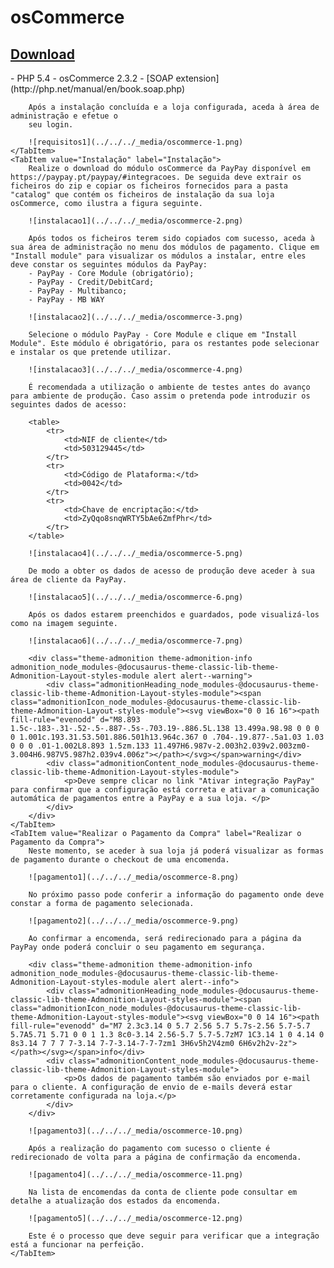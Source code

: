 # osCommerce

## [Download](https://apps.oscommerce.com/Apps&JHMvS&paypay-oscommerce)


<Tabs>
    <TabItem value="Requisitos" label="Requisitos" default>
        - PHP 5.4
        - osCommerce 2.3.2
        - [SOAP extension](http://php.net/manual/en/book.soap.php)

        Após a instalação concluída e a loja configurada, aceda à área de administração e efetue o
        seu login.

        ![requisitos1](../../../_media/oscommerce-1.png)
    </TabItem>
    <TabItem value="Instalação" label="Instalação">
        Realize o download do módulo osCommerce da PayPay disponível em https://paypay.pt/paypay/#integracoes. De seguida deve extrair os ficheiros do zip e copiar os ficheiros fornecidos para a pasta "catalog" que contém os ficheiros de instalação da sua loja osCommerce, como ilustra a figura seguinte.

        ![instalacao1](../../../_media/oscommerce-2.png)

        Após todos os ficheiros terem sido copiados com sucesso, aceda à sua área de administração no menu dos módulos de pagamento. Clique em "Install module" para visualizar os módulos a instalar, entre eles deve constar os seguintes módulos da PayPay:
        - PayPay - Core Module (obrigatório);
        - PayPay - Credit/DebitCard;
        - PayPay - Multibanco;
        - PayPay - MB WAY

        ![instalacao2](../../../_media/oscommerce-3.png)

        Selecione o módulo PayPay - Core Module e clique em "Install Module". Este módulo é obrigatório, para os restantes pode selecionar e instalar os que pretende utilizar.

        ![instalacao3](../../../_media/oscommerce-4.png)

        É recomendada a utilização o ambiente de testes antes do avanço para ambiente de produção. Caso assim o pretenda pode introduzir os seguintes dados de acesso:

        <table>
            <tr>
                <td>NIF de cliente</td>
                <td>503129445</td>
            </tr>
            <tr>
                <td>Código de Plataforma:</td>
                <td>0042</td>
            </tr>
            <tr>
                <td>Chave de encriptação:</td>
                <td>ZyQqo8snqWRTY5bAe6ZmfPhr</td>
            </tr>
        </table>

        ![instalacao4](../../../_media/oscommerce-5.png)

        De modo a obter os dados de acesso de produção deve aceder à sua área de cliente da PayPay.

        ![instalacao5](../../../_media/oscommerce-6.png)

        Após os dados estarem preenchidos e guardados, pode visualizá-los como na imagem seguinte.

        ![instalacao6](../../../_media/oscommerce-7.png)

        <div class="theme-admonition theme-admonition-info admonition_node_modules-@docusaurus-theme-classic-lib-theme-Admonition-Layout-styles-module alert alert--warning">
            <div class="admonitionHeading_node_modules-@docusaurus-theme-classic-lib-theme-Admonition-Layout-styles-module"><span class="admonitionIcon_node_modules-@docusaurus-theme-classic-lib-theme-Admonition-Layout-styles-module"><svg viewBox="0 0 16 16"><path fill-rule="evenodd" d="M8.893 1.5c-.183-.31-.52-.5-.887-.5s-.703.19-.886.5L.138 13.499a.98.98 0 0 0 0 1.001c.193.31.53.501.886.501h13.964c.367 0 .704-.19.877-.5a1.03 1.03 0 0 0 .01-1.002L8.893 1.5zm.133 11.497H6.987v-2.003h2.039v2.003zm0-3.004H6.987V5.987h2.039v4.006z"></path></svg></span>warning</div>
            <div class="admonitionContent_node_modules-@docusaurus-theme-classic-lib-theme-Admonition-Layout-styles-module">
                <p>Deve sempre clicar no link "Ativar integração PayPay" para confirmar que a configuração está correta e ativar a comunicação automática de pagamentos entre a PayPay e a sua loja. </p>
            </div>
        </div>
    </TabItem>
    <TabItem value="Realizar o Pagamento da Compra" label="Realizar o Pagamento da Compra">
        Neste momento, se aceder à sua loja já poderá visualizar as formas de pagamento durante o checkout de uma encomenda.

        ![pagamento1](../../../_media/oscommerce-8.png)

        No próximo passo pode conferir a informação do pagamento onde deve constar a forma de pagamento selecionada.

        ![pagamento2](../../../_media/oscommerce-9.png)

        Ao confirmar a encomenda, será redirecionado para a página da PayPay onde poderá concluir o seu pagamento em segurança.

        <div class="theme-admonition theme-admonition-info admonition_node_modules-@docusaurus-theme-classic-lib-theme-Admonition-Layout-styles-module alert alert--info">
            <div class="admonitionHeading_node_modules-@docusaurus-theme-classic-lib-theme-Admonition-Layout-styles-module"><span class="admonitionIcon_node_modules-@docusaurus-theme-classic-lib-theme-Admonition-Layout-styles-module"><svg viewBox="0 0 14 16"><path fill-rule="evenodd" d="M7 2.3c3.14 0 5.7 2.56 5.7 5.7s-2.56 5.7-5.7 5.7A5.71 5.71 0 0 1 1.3 8c0-3.14 2.56-5.7 5.7-5.7zM7 1C3.14 1 0 4.14 0 8s3.14 7 7 7 7-3.14 7-7-3.14-7-7-7zm1 3H6v5h2V4zm0 6H6v2h2v-2z"></path></svg></span>info</div>
            <div class="admonitionContent_node_modules-@docusaurus-theme-classic-lib-theme-Admonition-Layout-styles-module">
                <p>Os dados de pagamento também são enviados por e-mail para o cliente. A configuração de envio de e-mails deverá estar corretamente configurada na loja.</p>
            </div>
        </div>

        ![pagamento3](../../../_media/oscommerce-10.png)

        Após a realização do pagamento com sucesso o cliente é redirecionado de volta para a página de confirmação da encomenda.

        ![pagamento4](../../../_media/oscommerce-11.png)

        Na lista de encomendas da conta de cliente pode consultar em detalhe a atualização dos estados da encomenda.

        ![pagamento5](../../../_media/oscommerce-12.png)

        Este é o processo que deve seguir para verificar que a integração está a funcionar na perfeição.
    </TabItem>
</Tabs>
